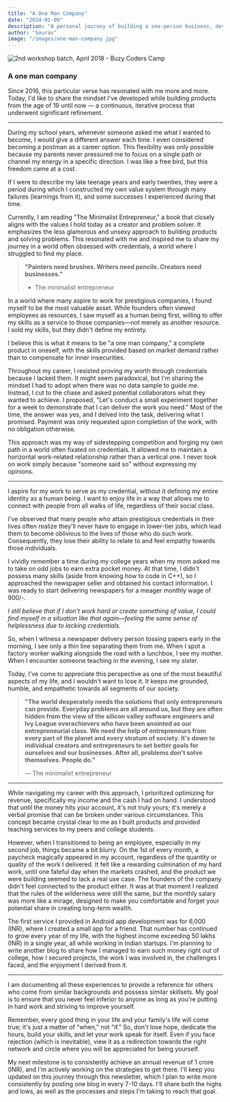 ```yaml
---
title: "A One Man Company"
date: "2024-01-09"
description: "A personal journey of building a one-person business, developing a unique value system, and maintaining authenticity while navigating the professional world."
author: "Sourav"
image: "/images/one-man-company.jpg"
---
```


![2nd workshop batch, April 2018 - Buzy Coders Camp](https://substack-post-media.s3.amazonaws.com/public/images/7d61bd16-67a0-406f-a04a-004c4f2898a1_1280x640.jpeg)

### A one man company

Since 2016, this particular verse has resonated with me more and more. Today, I'd like to share the mindset I've developed while building products from the age of 19 until now — a continuous, iterative process that underwent significant refinement.

---

During my school years, whenever someone asked me what I wanted to become, I would give a different answer each time. I even considered becoming a postman as a career option. This flexibility was only possible because my parents never pressured me to focus on a single path or channel my energy in a specific direction. I was like a free bird, but this freedom came at a cost.

If I were to describe my late teenage years and early twenties, they were a period during which I constructed my own value system through many failures (learnings from it), and some successes I experienced during that time.

Currently, I am reading "The Minimalist Entrepreneur," a book that closely aligns with the values I hold today as a creator and problem solver.
It emphasizes the less glamorous and unsexy approach to building products and solving problems. This resonated with me and inspired me to share my journey in a world often obsessed with credentials, a world where I struggled to find my place.

> **"Painters need brushes. Writers need pencils. Creators need businesses."**
>
> - The minimalist entrepreneur

In a world where many aspire to work for prestigious companies, I found myself to be the most valuable asset. While founders often viewed employees as resources, I saw myself as a human being first, willing to offer my skills as a service to those companies—not merely as another resource.
I sold my skills, but they didn't define my entirety.

I believe this is what it means to be "a one man company," a complete product in oneself, with the skills provided based on market demand rather than to compensate for inner insecurities.

Throughout my career, I resisted proving my worth through credentials because I lacked them. It might seem paradoxical, but I'm sharing the mindset I had to adopt when there was no data sample to guide me.
Instead, I cut to the chase and asked potential collaborators what they wanted to achieve. I proposed, "Let's conduct a small experiment together for a week to demonstrate that I can deliver the work you need." Most of the time, the answer was yes, and I delved into the task, delivering what I promised. Payment was only requested upon completion of the work, with no obligation otherwise.

This approach was my way of sidestepping competition and forging my own path in a world often fixated on credentials. It allowed me to maintain a horizontal work-related relationship rather than a vertical one. I never took on work simply because "someone said so" without expressing my opinions.

---

I aspire for my work to serve as my credential, without it defining my entire identity as a human being. I want to enjoy life in a way that allows me to connect with people from all walks of life, regardless of their social class.

I've observed that many people who attain prestigious credentials in their lives often realize they'll never have to engage in lower-tier jobs, which lead them to become oblivious to the lives of those who do such work. Consequently, they lose their ability to relate to and feel empathy towards those individuals.

I vividly remember a time during my college years when my mom asked me to take on odd jobs to earn extra pocket money. At that time, I didn't possess many skills (aside from knowing how to code in C++), so I approached the newspaper seller and obtained his contact information. I was ready to start delivering newspapers for a meager monthly wage of 900/-.

_I still believe that if I don't work hard or create something of value, I could find myself in a situation like that again—feeling the same sense of helplessness due to lacking credentials._

So, when I witness a newspaper delivery person tossing papers early in the morning, I see only a thin line separating them from me. When I spot a factory worker walking alongside the road with a lunchbox, I see my mother. When I encounter someone teaching in the evening, I see my sister.

Today, I've come to appreciate this perspective as one of the most beautiful aspects of my life, and I wouldn't want to lose it. It keeps me grounded, humble, and empathetic towards all segments of our society.

> **"The world desperately needs the solutions that only entrepreneurs can provide. Everyday problems are all around us, but they are often hidden from the view of the silicon valley software engineers and Ivy League overachievers who have been anointed as our entrepreneurial class. We need the help of entrepreneurs from every part of the planet and every stratum of society. It's down to individual creators and entrepreneurs to set better goals for ourselves and our businesses. After all, problems don't solve themselves. People do."**
>
> — The minimalist entrepreneur

---

While navigating my career with this approach, I prioritized optimizing for revenue, specifically my income and the cash I had on hand. I understood that until the money hits your account, it's not truly yours; it's merely a verbal promise that can be broken under various circumstances. This concept became crystal clear to me as I built products and provided teaching services to my peers and college students.

However, when I transitioned to being an employee, especially in my second job, things became a bit blurry. On the 1st of every month, a paycheck magically appeared in my account, regardless of the quantity or quality of the work I delivered. It felt like a rewarding culmination of my hard work, until one fateful day when the markets crashed, and the product we were building seemed to lack a real use case. The founders of the company didn't feel connected to the product either.
It was at that moment I realized that the rules of the wilderness were still the same, but the monthly salary was more like a mirage, designed to make you comfortable and forget your potential share in creating long-term wealth.

The first service I provided in Android app development was for 6,000 (INR), where I created a small app for a friend.
That number has continued to grow every year of my life, with the highest income exceeding 50 lakhs (INR) in a single year, all while working in Indian startups.
I'm planning to write another blog to share how I managed to earn such money right out of college, how I secured projects, the work I was involved in, the challenges I faced, and the enjoyment I derived from it.

---

I am documenting all these experiences to provide a reference for others who come from similar backgrounds and possess similar skillsets. My goal is to ensure that you never feel inferior to anyone as long as you're putting in hard work and striving to improve yourself.

Remember, every good thing in your life and your family's life will come true; it's just a matter of "when," not "if."
So, don't lose hope, dedicate the hours, build your skills, and let your work speak for itself.
Even if you face rejection (which is inevitable), view it as a redirection towards the right network and circle where you will be appreciated for being yourself.

My next milestone is to consistently achieve an annual revenue of 1 crore (INR), and I'm actively working on the strategies to get there.
I'll keep you updated on this journey through this newsletter, which I plan to write more consistently by posting one blog in every 7-10 days.
I'll share both the highs and lows, as well as the processes and steps I'm taking to reach that goal.
